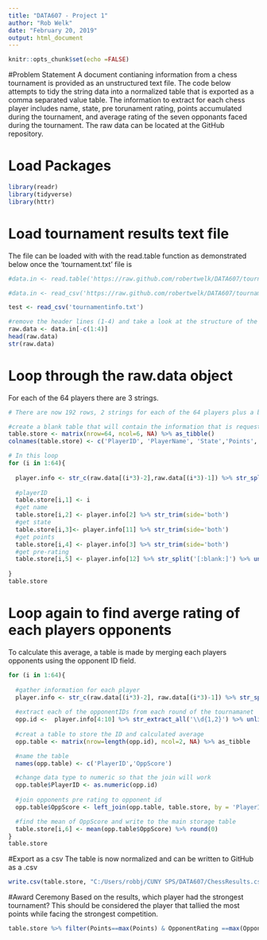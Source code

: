 ```yaml
---
title: "DATA607 - Project 1"
author: "Rob Welk"
date: "February 20, 2019"
output: html_document
---
```


```r
knitr::opts_chunk$set(echo =FALSE)
```

#Problem Statement
A document contianing information from a chess tournament is provided as an unstructured text file. The code below attempts to tidy the string data into a normalized table that is exported as a comma separated value table.  The information to extract for each chess player includes name, state, pre torunament rating, points accumulated during the tournament, and average rating of the seven opponants faced during the tournament. The raw data can be located at the GitHub repository.   

# Load Packages
```r
library(readr)
library(tidyverse)
library(httr)
```

# Load tournament results text file
The file can be loaded with with the read.table function as demonstrated below once the 'tournament.txt' file is  
```r


#data.in <- read.table('https://raw.github.com/robertwelk/DATA607/tournamentinfo.txt', header = FALSE, sep = ",") %>% unlist() %>% str_remove_all('-')

#data.in <- read_csv('https://raw.github.com/robertwelk/DATA607/tournamentinfo.txt', header = FALSE, sep = ",") %>% unlist() %>% str_remove_all('-')

test <- read_csv('tournamentinfo.txt')

#remove the header lines (1-4) and take a look at the structure of the object
raw.data <- data.in[-c(1:4)]
head(raw.data)
str(raw.data)
```


# Loop through the raw.data object 
For each of the 64 players there are 3 strings. 
```r
# There are now 192 rows, 2 strings for each of the 64 players plus a blank in between.  

#create a blank table that will contain the information that is requested. 
table.store <- matrix(nrow=64, ncol=6, NA) %>% as_tibble() 
colnames(table.store) <- c('PlayerID', 'PlayerName', 'State','Points', 'PreRating','OpponentRating')

# In this loop 
for (i in 1:64){
  
  player.info <- str_c(raw.data[(i*3)-2],raw.data[(i*3)-1]) %>% str_split('\\|') %>% unlist()
  
  #playerID 
  table.store[i,1] <- i
  #get name
  table.store[i,2] <- player.info[2] %>% str_trim(side='both')
  #get state
  table.store[i,3]<- player.info[11] %>% str_trim(side='both')
  #get points 
  table.store[i,4] <- player.info[3] %>% str_trim(side='both')
  #get pre-rating
  table.store[i,5] <- player.info[12] %>% str_split('[:blank:]') %>% unlist() %>% str_extract_all('\\d{3,4}') %>% unlist() %>% nth(3)
  
}
table.store
```

# Loop again to find averge rating of each players opponents
To calculate this average, a table is made by merging each players opponents using the opponent ID field.  
```r
 
for (i in 1:64){
  
  #gather information for each player
  player.info <- str_c(raw.data[(i*3)-2], raw.data[(i*3)-1]) %>% str_split('\\|') %>% unlist()
  
  #extract each of the opponentIDs from each round of the tournamanet  
  opp.id <-  player.info[4:10] %>% str_extract_all('\\d{1,2}') %>% unlist()
  
  #creat a table to store the ID and calculated average
  opp.table <- matrix(nrow=length(opp.id), ncol=2, NA) %>% as_tibble

  #name the table
  names(opp.table) <- c('PlayerID','OppScore')

  #change data type to numeric so that the join will work
  opp.table$PlayerID <- as.numeric(opp.id)
  
  #join opponents pre rating to opponent id 
  opp.table$OppScore <- left_join(opp.table, table.store, by = 'PlayerID') %>%           select(PreRating) %>% unlist() %>% as.numeric() 

  #find the mean of OppScore and write to the main storage table 
  table.store[i,6] <- mean(opp.table$OppScore) %>% round(0)
}
table.store
```

#Export as a csv
The table is now normalized and can be written to GitHub as a .csv
```r
write.csv(table.store, "C:/Users/robbj/CUNY SPS/DATA607/ChessResults.csv" )
``` 


#Award Ceremony
Based on the results, which player had the strongest tournament?  This should be considered the player that tallied the most points while facing the strongest competition.

```r
table.store %>% filter(Points==max(Points) & OpponentRating ==max(OpponentRating)) 
```

